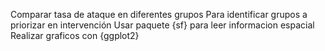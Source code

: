 Comparar tasa de ataque en diferentes grupos
Para identificar grupos a priorizar en intervención
Usar paquete {sf} para leer informacion espacial
Realizar graficos con {ggplot2}
